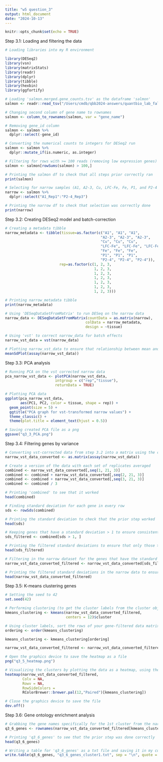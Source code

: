 ```yaml
---
title: "w5 question_3"
output: html_document
date: "2024-10-13"
---
```


```r
knitr::opts_chunk$set(echo = TRUE)
```


Step 3.1: Loading and filtering the data

```r

# Loading libraries into my R environment 

library(DESeq2)
library(vsn)
library(matrixStats)
library(readr)
library(dplyr)
library(tibble)
library(hexbin)
library(ggfortify)

```



```r

# Loading 'salmon.merged.gene_counts.tsv' as the dataframe 'salmon'
salmon <- readr::read_tsv("/Users/cmdb/qbb2024-answers/quantbio_lab_fall24/week5_10112024/week5_data/salmon.merged.gene_counts.tsv")

# Changing second column of gene name to rownames 
salmon <- column_to_rownames(salmon, var = "gene_name")

# Removing gene_id column 
salmon <- salmon %>%
  dplyr::select(-gene_id)

# Converting the numerical counts to integers for DESeq2 run 
salmon <- salmon %>%
  dplyr::mutate_if(is.numeric, as.integer)

# Filtering for rows with >= 100 reads (removing low expression genes)
salmon <- salmon[rowSums(salmon) > 100,]

# Printing the salmon df to check that all steps prior correctly ran
print(salmon)

# Selecting for narrow samples (A1, A2-3, Cu, LFC-Fe, Fe, P1, and P2-4 = 21 total columns)
narrow <- salmon %>% 
  dplyr::select("A1_Rep1":"P2-4_Rep3")

# Printing the narrow df to check that selection was correctly done
print(narrow)

```


Step 3.2: Creating DESeq2 model and batch-correction


```r

# Creating a metadata tibble 
narrow_metadata <- tibble(tissue=as.factor(c("A1", "A1", "A1", 
                                            "A2-3", "A2-3", "A2-3", 
                                            "Cu", "Cu", "Cu", 
                                            "LFC-Fe", "LFC-Fe", "LFC-Fe", 
                                            "Fe", "Fe", "Fe",
                                            "P1", "P1", "P1", 
                                            "P2-4", "P2-4", "P2-4")),
                         rep=as.factor(c(1, 2, 3, 
                                         1, 2, 3, 
                                         1, 2, 3, 
                                         1, 2, 3, 
                                         1, 2, 3, 
                                         1, 2, 3, 
                                         1, 2, 3)))

# Printing narrow_metadata tibble
print(narrow_metadata)

# Using 'DESeqDataSetFromMatrix' to run DESeq on the narrow data 
narrow_data <- DESeqDataSetFromMatrix(countData = as.matrix(narrow),
                                     colData = narrow_metadata, 
                                     design = ~tissue)

# Using 'vst' to correct narrow_data for batch effects 
narrow_vst_data = vst(narrow_data)

# Plotting narrow_vst_data to ensure that relationship between mean and variance is fine because batch effects were correctly removed 
meanSdPlot(assay(narrow_vst_data))

```


Step 3.3: PCA analysis


```r

# Running PCA on the vst corrected narrow data 
pca_narrow_vst_data <- plotPCA(narrow_vst_data, 
                       intgroup = c("rep","tissue"), 
                       returnData = TRUE)

# Plotting PCA data 
ggplot(pca_narrow_vst_data, 
       aes(PC1, PC2, color = tissue, shape = rep)) +
  geom_point(size = 5) +
  ggtitle("PCA graph for vst-transformed narrow values") +
  theme_classic() +
  theme(plot.title = element_text(hjust = 0.5))

# Saving created PCA file as a png 
ggsave("q3_3_PCA.png")

```


Step 3.4: Filtering genes by variance


```r

# Converting vst-corrected data from step 3.2 into a matrix using the command as.matrix(assay(data))
narrow_vst_data_converted <- as.matrix(assay(narrow_vst_data))

# Create a version of the data with each set of replicates averaged 
combined <- narrow_vst_data_converted[,seq(1, 21, 3)]
combined <- combined + narrow_vst_data_converted[,seq(2, 21, 3)]
combined <- combined + narrow_vst_data_converted[,seq(3, 21, 3)]
combined <- combined / 3

# Printing 'combined' to see that it worked 
head(combined)

# Finding standard deviation for each gene in every row
sds <- rowSds(combined)

# Printing the standard deviation to check that the prior step worked
head(sds)

# Keeping genes that have a standard deviation > 1 to ensure consistent expression across 
sds_filtered <- combined[sds > 1, ]

# Printing the filtered standard deviations to ensure that only those > 1 were selected for 
head(sds_filtered)

# Filtering in the narrow dataset for the genes that have the standard dev > 1 
narrow_vst_data_converted_filtered <- narrow_vst_data_converted[sds_filtered,]

# Printing the filtered standard deviations in the narrow data to ensure that only those > 1 were selected for 
head(narrow_vst_data_converted_filtered)

```


Step 3.5: K-means clustering genes


```r

# Setting the seed to 42
set.seed(42)

# Performing clustering (to get the cluster labels from the cluster object returned by kmeans, use $cluster)
kmeans_clustering <- kmeans(narrow_vst_data_converted_filtered, 
                            centers = 12)$cluster

# Using cluster labels, sort the rows of your gene-filtered data matrix and then the cluster labels themselves
ordering <- order(kmeans_clustering)

kmeans_clustering <- kmeans_clustering[ordering]

narrow_vst_data_converted_filtered <- narrow_vst_data_converted_filtered[ordering, ]

# Open the graphics device to save the heatmap as a file
png("q3_5_heatmap.png")

# Visualizing the clusters by plotting the data as a heatmap, using the labels to color each cluster
heatmap(narrow_vst_data_converted_filtered, 
        Colv = NA, 
        Rowv = NA, 
        RowSideColors =
        RColorBrewer::brewer.pal(12,"Paired")[kmeans_clustering])

# Close the graphics device to save the file
dev.off()

```


Step 3.6: Gene ontology enrichment analysis

```r

# Grabbing the gene names specifically for the 1st cluster from the narrow dataset and saving it as 'q3_6_genes' dataframe 
q3_6_genes <- rownames(narrow_vst_data_converted_filtered[kmeans_clustering == 1,])

# Printing 'q3_6_genes' to see that the prior step was done correctly 
head(q3_6_genes)

# Writing a table for 'q3_6_genes' as a txt file and saving it in my current working directory 
write.table(q3_6_genes, "q3_6_genes_cluster1.txt", sep = "\n", quote = FALSE, row.names = FALSE, col.names = FALSE)

```

